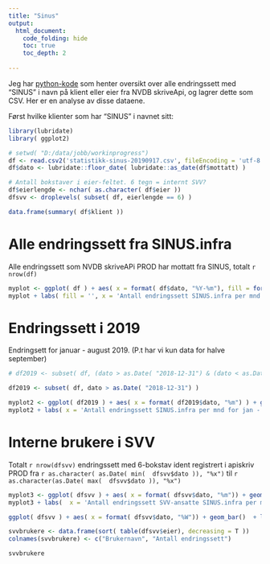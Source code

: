 ---
title: "Sinus"
output:
  html_document:
    code_folding: hide
    toc: true
    toc_depth: 2
    
---

Jeg har [python-kode](https://github.com/LtGlahn/workinprogress/blob/master/skriveapistatistikk.py) som henter oversikt over alle endringssett med "SINUS" i navn på klient eller eier fra NVDB skriveApi, og lagrer dette som CSV. Her er en analyse av disse dataene.

Først hvilke klienter som har "SINUS" i navnet sitt: 
```{r,message=FALSE}
library(lubridate)
library( ggplot2)

# setwd( "D:/data/jobb/workinprogress")
df <- read.csv2('statistikk-sinus-20190917.csv', fileEncoding = 'utf-8')
df$dato <- lubridate::floor_date( lubridate::as_date(df$mottatt) ) 

# Antall bokstaver i eier-feltet. 6 tegn = internt SVV? 
df$eierlengde <- nchar( as.character( df$eier )) 
dfsvv <- droplevels( subset( df, eierlengde == 6) ) 

data.frame(summary( df$klient ))
```

# Alle endringssett fra SINUS.infra

Alle endringssett som NVDB skriveAPi PROD har mottatt fra SINUS, totalt `r nrow(df)` 


```{r}
myplot <- ggplot( df ) + aes( x = format( df$dato, "%Y-%m"), fill = format(df$dato, "%Y" )) + geom_bar() + theme(axis.text.x=element_blank())
myplot + labs( fill = '', x = 'Antall endringssett SINUS.infra per mnd')
```

# Endringssett i 2019

Endringsett for januar - august 2019. (P.t har vi kun data for halve september)

```{r}
# df2019 <- subset( df, (dato > as.Date( "2018-12-31") & (dato < as.Date("2019-09-01"))))

df2019 <- subset( df, dato > as.Date( "2018-12-31") )

myplot2 <- ggplot( df2019 ) + aes( x = format( df2019$dato, "%m") ) + geom_bar()
myplot2 + labs( x = 'Antall endringssett SINUS.infra per mnd for jan - sep 2019')

```

# Interne brukere i SVV

Totalt `r nrow(dfsvv)` endringssett med 6-bokstav ident registrert i apiskriv PROD fra `r as.character( as.Date( min(  dfsvv$dato )), "%x")` til `r as.character(as.Date( max(  dfsvv$dato )), "%x")` 

```{r}
myplot3 <- ggplot( dfsvv ) + aes( x = format( dfsvv$dato, "%m")) + geom_bar() 
myplot3 + labs(  x = 'Antall endringssett SVV-ansatte SINUS.infra per mnd i 2019')

```

```{r}
ggplot( dfsvv ) + aes( x = format( dfsvv$dato, "%W")) + geom_bar()  + labs(  x = 'Antall endringssett SVV-ansatte SINUS.infra per uke i 2019')
```


```{r}

svvbrukere <- data.frame(sort( table(dfsvv$eier), decreasing = T ))
colnames(svvbrukere) <- c("Brukernavn", "Antall endringssett")

svvbrukere 
```


